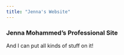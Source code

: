 ```yaml
---
title: "Jenna's Website"
---
```


### Jenna Mohammed's Professional Site

And I can put all kinds of stuff on it!